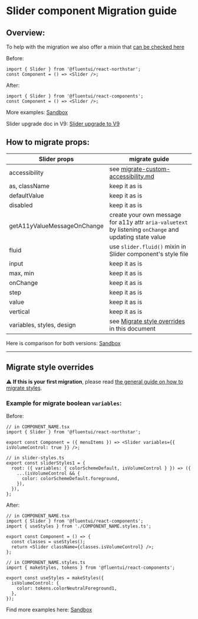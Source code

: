 
<Meta title="Concepts/Migration/from v0/Components/Slider Migration" />

# Slider component Migration guide

## Overview:

To help with the migration we also offer a mixin that [can be checked here](/docs/migration-shims-v0-slidermixin--fluid)

Before:

```tsx
import { Slider } from '@fluentui/react-northstar';
const Component = () => <Slider />;
```

After:

```tsx
import { Slider } from '@fluentui/react-components';
const Component = () => <Slider />;
```

More examples: [Sandbox](https://codesandbox.io/s/slider-migration-fluentui-forked-e3zdj5?file=/example.tsx)

Slider upgrade doc in V9: [Slider upgrade to V9](https://react.fluentui.dev/docs/concepts-upgrading-from-v8-components-slider-upgrade--v-8-example)

## How to migrate props:

| Slider props                | migrate guide                                                                                            |
| --------------------------- | -------------------------------------------------------------------------------------------------------- |
| accessibility               | see [migrate-custom-accessibility.md](?path=/docs/concepts-migration-from-v0-custom-accessibility--page) |
| as, className               | keep it as is                                                                                            |
| defaultValue                | keep it as is                                                                                            |
| disabled                    | keep it as is                                                                                            |
| getA11yValueMessageOnChange | create your own message for a11y attr `aria-valuetext` by listening `onChange` and updating state value  |
| fluid                       | use `slider.fluid()` mixin in Slider component's style file                                              |
| input                       | keep it as is                                                                                            |
| max, min                    | keep it as is                                                                                            |
| onChange                    | keep it as is                                                                                            |
| step                        | keep it as is                                                                                            |
| value                       | keep it as is                                                                                            |
| vertical                    | keep it as is                                                                                            |
| variables, styles, design   | see [Migrate style overrides](#migrate-style-overrides) in this document                                 |

Here is comparison for both versions: [Sandbox](https://codesandbox.io/s/slider-migration-fluentui-forked-e3zdj5?file=/example.tsx)

---

## Migrate style overrides

⚠️ **If this is your first migration**, please read [the general guide on how to migrate styles](?path=/docs/concepts-migration-from-v0-custom-style-overrides--page).

### Example for migrate boolean `variables`:

Before:

```tsx
// in COMPONENT_NAME.tsx
import { Slider } from '@fluentui/react-northstar';

export const Component = ({ menuItems }) => <Slider variables={{ isVolumeControl: true }} />;

// in slider-styles.ts
export const sliderStyles1 = {
  root: ({ variables: { colorSchemeDefault, isVolumeControl } }) => ({
    ...(isVolumeControl && {
      color: colorSchemeDefault.foreground,
    }),
  }),
};
```

After:

```tsx
// in COMPONENT_NAME.tsx
import { Slider } from '@fluentui/react-components';
import { useStyles } from './COMPONENT_NAME.styles.ts';

export const Component = () => {
  const classes = useStyles();
  return <Slider className={classes.isVolumeControl} />;
};

// in COMPONENT_NAME.styles.ts
import { makeStyles, tokens } from '@fluentui/react-components';

export const useStyles = makeStyles({
  isVolumeControl: {
    color: tokens.colorNeutralForeground1,
  },
});
```

Find more examples here: [Sandbox](https://codesandbox.io/s/slider-migration-fluentui-forked-e3zdj5?file=/example.tsx)
